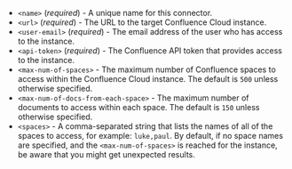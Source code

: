 - `<name>` (_required_) - A unique name for this connector.
- `<url>` (_required_) - The URL to the target Confluence Cloud instance.
- `<user-email>` (_required_) - The email address of the user who has access to the instance.
- `<api-token>` (_required_) - The Confluence API token that provides access to the instance.
- `<max-num-of-spaces>` - The maximum number of Confluence spaces to access within the Confluence Cloud instance. The default is `500` unless otherwise specified.
- `<max-num-of-docs-from-each-space>` - The maximum number of documents to access within each space. The default is `150` unless otherwise specified.
- `<spaces>` - A comma-separated string that lists the names of all of the spaces to access, for example: `luke,paul`. By default, if no space names are specified, and the `<max-num-of-spaces>` is reached for the instance, be aware that you might get unexpected results.